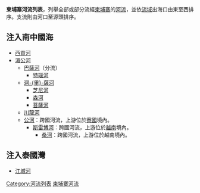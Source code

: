 '''柬埔寨河流列表'''，列舉全部或部分流經[[柬埔寨|柬埔寨]]的[[河流|河流]]，並依[[流域|流域]]出海口由東至西排序。支流則由河口至源頭排序。

==注入南中國海==
*[[西貢河|西貢河]]
*[[湄公河|湄公河]]
**[[巴薩河|巴薩河]]（分流）
***[[特瑙河|特瑙河]]
**[[洞里薩河|洞-{里}-薩河]]
***[[芝尼河|芝尼河]]
***[[森河|森河]]
***[[菩薩河|菩薩河]]
**[[川龍河|川龍河]]
**[[公河|公河]]：跨國河流，上游位於[[寮國|寮國]]境內。
***[[斯雷博河|斯雷博河]]：跨國河流，上游位於[[越南|越南]]境內。
****[[桑河_(亞洲)|桑河]]：跨國河流，上游位於越南境內。

==注入泰國灣==
*[[江城河|江城河]]

{{亚洲题目|河流列表}}

[[Category:河流列表|Category:河流列表]]
[[Category:柬埔寨河流|]]